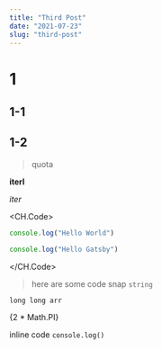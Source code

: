 ```yaml
---
title: "Third Post"
date: "2021-07-23"
slug: "third-post"
---
```


# 1

## 1-1

## 1-2


> quota

**iterl**

*iter*

<CH.Code>

```javascript hello.js
console.log("Hello World")
```

```javascript hello2.js
console.log("Hello Gatsby")
```

</CH.Code>

> here are some code snap `string`

`long long arr`

{2 * Math.PI}

inline code ```console.log()```
